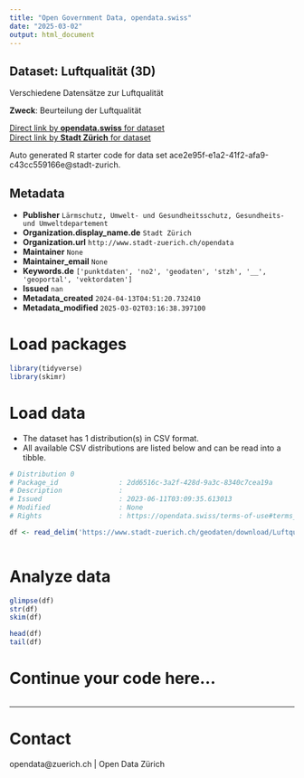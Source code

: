 ```yaml
---
title: "Open Government Data, opendata.swiss"
date: "2025-03-02"
output: html_document
---
```


## Dataset: Luftqualität (3D)

Verschiedene Datensätze zur Luftqualität

**Zweck**: Beurteilung der Luftqualität

[Direct link by **opendata.swiss** for dataset](https://opendata.swiss/de/dataset/luftqualitat-3d)<br>
[Direct link by **Stadt Zürich** for dataset](https://data.stadt-zuerich.ch/dataset/geo_luftqualitaet)

Auto generated R starter code for data set ace2e95f-e1a2-41f2-afa9-c43cc559166e@stadt-zurich.

## Metadata

- **Publisher** `Lärmschutz, Umwelt- und Gesundheitsschutz, Gesundheits- und Umweltdepartement`
- **Organization.display_name.de** `Stadt Zürich`
- **Organization.url** `http://www.stadt-zuerich.ch/opendata`
- **Maintainer** `None`
- **Maintainer_email** `None`
- **Keywords.de** `['punktdaten', 'no2', 'geodaten', 'stzh', '__', 'geoportal', 'vektordaten']`
- **Issued** `nan`
- **Metadata_created** `2024-04-13T04:51:20.732410`
- **Metadata_modified** `2025-03-02T03:16:38.397100`


# Load packages

```r

library(tidyverse)
library(skimr)

```

# Load data

-   The dataset has 1 distribution(s) in CSV format.
-   All available CSV distributions are listed below and can be read into a tibble.

```r

# Distribution 0
# Package_id               : 2dd6516c-3a2f-428d-9a3c-8340c7cea19a
# Description              : 
# Issued                   : 2023-06-11T03:09:35.613013
# Modified                 : None
# Rights                   : https://opendata.swiss/terms-of-use#terms_open

df <- read_delim('https://www.stadt-zuerich.ch/geodaten/download/Luftqualitaet?format=10008')



```

# Analyze data

```r

glimpse(df)
str(df)
skim(df)

head(df)
tail(df)

```

# Continue your code here...

```r

```

------------------------------------------------------------------------

# Contact

opendata@zuerich.ch | Open Data Zürich
